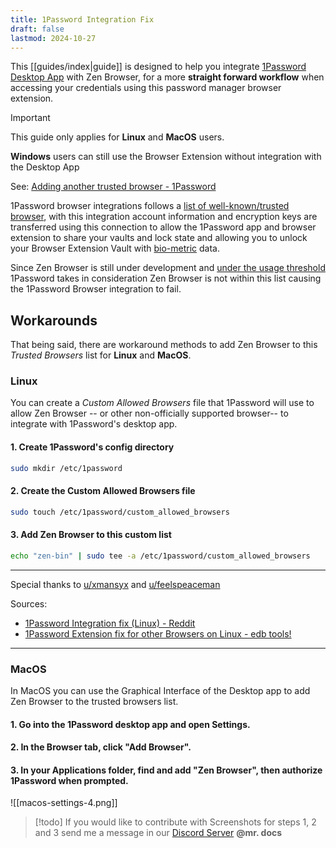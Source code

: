 ```yaml
---
title: 1Password Integration Fix
draft: false
lastmod: 2024-10-27
---
```


This [[guides/index|guide]] is designed to help you integrate [1Password Desktop App](https://1password.com/downloads) with Zen Browser, for a more **straight forward workflow** when accessing your credentials using this password manager browser extension.

> [!important]
> This guide only applies for **Linux** and **MacOS** users.
>
> **Windows** users can still use the Browser Extension without integration with the Desktop App
>
> See: [Adding another trusted browser - 1Password](https://support.1password.com/1password-browser-connection-security/#adding-another-trusted-browser)

1Password browser integrations follows a [list of well-known/trusted browser](https://support.1password.com/1password-browser-connection-security/), with this integration account information and encryption keys are transferred using this connection to allow the 1Password app and browser extension to share your vaults and lock state and allowing you to unlock your Browser Extension Vault with [bio-metric](https://en.wikipedia.org/wiki/Biometrics) data.

Since Zen Browser is still under development and [under the usage threshold](https://1password.community/discussion/comment/719323#Comment_719341) 1Password takes in consideration Zen Browser is not within this list causing the 1Password Browser integration to fail.

## Workarounds

That being said, there are workaround methods to add Zen Browser to this _Trusted Browsers_ list for **Linux** and **MacOS**.

### Linux

You can create a _Custom Allowed Browsers_ file that 1Password will use to allow Zen Browser -- or other non-officially supported browser-- to integrate with 1Password's desktop app.

#### 1. Create 1Password's config directory

```bash
sudo mkdir /etc/1password
```

#### 2. Create the Custom Allowed Browsers file

```bash
sudo touch /etc/1password/custom_allowed_browsers
```

#### 3. Add Zen Browser to this custom list

```bash
echo "zen-bin" | sudo tee -a /etc/1password/custom_allowed_browsers
```

---

Special thanks to [u/xmansyx](https://www.reddit.com/user/xmansyx/) and [u/feelspeaceman](https://www.reddit.com/user/feelspeaceman/)

Sources:

- [1Password Integration fix (Linux) - Reddit](https://www.reddit.com/r/zen_browser/comments/1gcm33v/1password_integration_fix_linux/)
- [1Password Extension fix for other Browsers on Linux - edb tools!](https://edb.tools/posts/1password-extension-fix/)

---

### MacOS

In MacOS you can use the Graphical Interface of the Desktop app to add Zen Browser to the trusted browsers list.

#### 1. Go into the 1Password desktop app and open Settings.

#### 2. In the Browser tab, click "Add Browser".

#### 3. In your Applications folder, find and add "Zen Browser", then authorize 1Password when prompted.

![[macos-settings-4.png]]

> [!todo]
> If you would like to contribute with Screenshots for steps 1, 2 and 3 send me a message in our [Discord Server](https://discord.gg/zen-browser) **@mr. docs**
